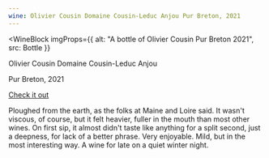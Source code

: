 ```yaml
---
wine: Olivier Cousin Domaine Cousin-Leduc Anjou Pur Breton, 2021
---
```



<WineBlock
  imgProps={{
    alt: "A bottle of Olivier Cousin Pur Breton 2021",
    src: Bottle
  }}
>
  <p>Olivier Cousin Domaine Cousin-Leduc Anjou</p>
  <p>Pur Breton, 2021</p>
  <p>
  <a
    href="https://www.wine-searcher.com/find/olivier+cousin+dom+leducq+pur+breton+anjou+loire+france/2021"
    target="_blank"
  >
    Check it out
  </a>
  </p>
</WineBlock>

Ploughed from the earth, as the folks at Maine and Loire said. It wasn't viscous, of course, 
but it felt heavier, fuller in the mouth than most other wines. On first sip, it almost didn't taste like 
anything for a split second, just a deepness, for lack of a better phrase. Very enjoyable. 
Mild, but in the most interesting way. A wine for late on a quiet winter night.